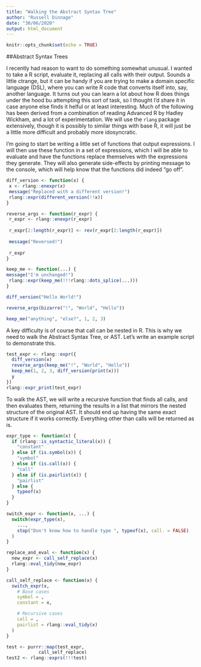 ```yaml
---
title: "Walking the Abstract Syntax Tree"
author: "Russell Dinnage"
date: "30/06/2020"
output: html_document
---
```


```r
knitr::opts_chunk$set(echo = TRUE)
```

##Abstract Syntax Trees
 
 I recently had reason to want to do something somewhat unusual. I wanted to take a R script, evaluate it, replacing all calls with their output. Sounds a little ctrange, but it can be handy if you are trying to make a domain specific language (DSL), where you can write R code that converts itself into, say, another language. It turns out you can learn a lot about how R does things under the hood bu attempting this sort of task, so I thought I'd share it in case anyone else finds it helful or at least interesting. Much of the following has been derived from a combination of reading Advanced R by Hadley Wickham, and a lot of experimentation. We will use the `rlang` package extensively, though it is possibly to similar things with base R, it will just be a little more difficult and probably more idosyncratic.
 
 I'm going to start be writing a little set of functions that output expressions. I will then use these function in a set of expressions, which I will be able to evaluate and have the functions replace themselves with the expressions they generate. They will also generate side-effects by printing message to the console, which will help know that the functions did indeed "go off".
 
 ```r
 
 diff_version <- function(x) {
  x <- rlang::enexpr(x)
  message("Replaced with a different version!")
  rlang::expr(different_version(!!x))
 }
 
 reverse_args <- function(r_expr) {
  r_expr <- rlang::enexpr(r_expr)
  
  r_expr[2:length(r_expr)] <- rev(r_expr[2:length(r_expr)])
  
  message("Reversed!")
  
  r_expr
 }
 
 keep_me <- function(...) {
 message("I'm unchanged!")
  rlang::expr(keep_me(!!!rlang::dots_splice(...)))
 }
 
 diff_version("Hello World!")
 
 reverse_args(bizarro("!", "World", "Hello"))
 
 keep_me("anything", "else?", 1, 2, 3)
```

A key difficulty is of course that call can be nested in R. This is why we need to walk the Abstract Syntax Tree, or AST. Let's write an example script to demonstrate this.

```r

test_expr <- rlang::expr({
  diff_version(x)
  reverse_args(keep_me("!", "World", "Hello"))
  keep_me(1, 2, 3, diff_version(print(x)))
  y
})
rlang::expr_print(test_expr)

```

To walk the AST, we will write a recursive function that finds all calls, and then evaluates them, returning the results in a list that mirrors the nested structure of the original AST. It should end up having the same exact structure if it works correctly. Everything other than calls will be returned as is.

```r
expr_type <- function(x) {
  if (rlang::is_syntactic_literal(x)) {
    "constant"
  } else if (is.symbol(x)) {
    "symbol"
  } else if (is.call(x)) {
    "call"
  } else if (is.pairlist(x)) {
    "pairlist"
  } else {
    typeof(x)
  }
}

switch_expr <- function(x, ...) {
  switch(expr_type(x),
    ...,
    stop("Don't know how to handle type ", typeof(x), call. = FALSE)
  )
}

replace_and_eval <- function(x) {
  new_expr <- call_self_replace(x)
  rlang::eval_tidy(new_expr)
}

call_self_replace <- function(x) {
  switch_expr(x,
    # Base cases
    symbol = ,
    constant = x,

    # Recursive cases
    call = ,
    pairlist = rlang::eval_tidy(x)
  )
}

test <- purrr::map(test_expr,
            call_self_replace)
test2 <- rlang::exprs(!!!test)

```

